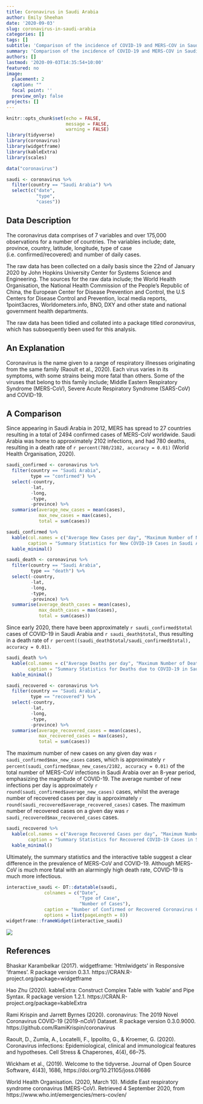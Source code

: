 ```yaml
---
title: Coronavirus in Saudi Arabia
author: Emily Sheehan
date: '2020-09-03'
slug: coronavirus-in-saudi-arabia
categories: []
tags: []
subtitle: 'Comparison of the incidence of COVID-19 and MERS-COV in Saudi Arabia'
summary: 'Comparison of the incidence of COVID-19 and MERS-COV in Saudi Arabia'
authors: []
lastmod: '2020-09-03T14:35:54+10:00'
featured: no
image:
  placement: 2
  caption: ""
  focal point: ''
  preview_only: false
projects: []
---
```


```r
knitr::opts_chunk$set(echo = FALSE,
                      message = FALSE,
                      warning = FALSE)
library(tidyverse)
library(coronavirus)
library(widgetframe)
library(kableExtra)
library(scales)
```

```r
data("coronavirus")
```

```r
saudi <- coronavirus %>%
  filter(country == "Saudi Arabia") %>%
  select(c("date",
           "type",
           "cases")) 
```

## Data Description

The coronavirus data comprises of 7 variables and over 175,000 observations for a number of countries. The variables include; date, province, country, latitude, longitude, type of case (i.e. confirmed/recovered) and number of daily cases. 

The raw data has been collected on a daily basis since the 22nd of January 2020 by John Hopkins University Center for Systems Science and Engineering. The sources for the raw data include; the World Health Organisation, the National Health Commission of the People’s Republic of China, the European Center for Disease Prevention and Control, the U.S Centers for Disease Control and Prevention, local media reports, 1point3acres, Worldometers.info, BNO, DXY and other state and national government health departments.

The raw data has been tidied and collated into a package titled _coronavirus_, which has subsequently been used for this analysis. 

## An Explanation 

Coronavirus is the name given to a range of respiratory illnesses originating from the same family (Raoult et al., 2020). Each virus varies in its symptoms, with some strains being more fatal than others. Some of the viruses that belong to this family include; Middle Eastern Respiratory Syndrome (MERS-CoV), Severe Acute Respiratory Syndrome (SARS-CoV) and COVID-19. 

## A Comparison

Since appearing in Saudi Arabia in 2012, MERS has spread to 27 countries resulting in a total of 2494 confirmed cases of MERS-CoV worldwide. Saudi Arabia was home to approximately 2102 infections, and had 780 deaths, resulting in a death rate of `r percent(780/2102, accuracy = 0.01)` (World Health Organisation, 2020). 

```r
saudi_confirmed <- coronavirus %>%
  filter(country == "Saudi Arabia",
         type == "confirmed") %>%
  select(-country,
         -lat,
         -long,
         -type,
         -province) %>%
  summarise(average_new_cases = mean(cases),
            max_new_cases = max(cases),
            total = sum(cases)) 
```

```r
saudi_confirmed %>%
  kable(col.names = c("Average New Cases per day", "Maximum Number of New Cases per day", "Total Number of Cases"), 
        caption = "Summary Statistics for New COVID-19 Cases in Saudi Arabia") %>%
  kable_minimal()
```

```r
saudi_death <- coronavirus %>%
  filter(country == "Saudi Arabia",
         type == "death") %>%
  select(-country,
         -lat,
         -long,
         -type,
         -province) %>%
  summarise(average_death_cases = mean(cases),
            max_death_cases = max(cases),
            total = sum(cases)) 
```

Since early 2020, there have been approximately `r saudi_confirmed$total` cases of COVID-19 in Saudi Arabia and `r saudi_death$total`, thus resulting in a death rate of `r percent((saudi_death$total/saudi_confirmed$total), accuracy = 0.01)`. 

```r
saudi_death %>%
  kable(col.names = c("Average Deaths per day", "Maximum Number of Deaths per day", "Total Number of Deaths"), 
        caption = "Summary Statistics for Deaths due to COVID-19 in Saudi Arabia") %>%
  kable_minimal()
```

```r
saudi_recovered <- coronavirus %>%
  filter(country == "Saudi Arabia",
         type == "recovered") %>%
  select(-country,
         -lat,
         -long,
         -type,
         -province) %>%
  summarise(average_recovered_cases = mean(cases),
            max_recovered_cases = max(cases),
            total = sum(cases))
```

The maximum number of new cases on any given day was `r  saudi_confirmed$max_new_cases` cases, which is approximately `r percent(saudi_confirmed$max_new_cases/2102, accuracy = 0.01)` of the total number of MERS-CoV infections in Saudi Arabia over an 8-year period, emphasizing the magnitude of COVID-19. The average number of new infections per day is approximately `r round(saudi_confirmed$average_new_cases)` cases, whilst the average number of recovered cases per day is approximately `r round(saudi_recovered$average_recovered_cases)` cases. The maximum number of recovered cases on a given day was `r saudi_recovered$max_recovered_cases` cases. 

```r
saudi_recovered %>%
  kable(col.names = c("Average Recovered Cases per day", "Maximum Number of Recovered Cases per day", "Total Number of Recovered Cases"), 
        caption = "Summary Statistics for Recovered COVID-19 Cases in Saudi Arabia") %>%
  kable_minimal()
```

Ultimately, the summary statistics and the interactive table suggest a clear difference in the prevalence of MERS-CoV and COVID-19. Although MERS-CoV is much more fatal with an alarmingly high death rate, COVID-19 is much more infectious. 

```r
interactive_saudi <- DT::datatable(saudi,
              colnames = c("Date",
                           "Type of Case",
                           "Number of Cases"),
              caption = "Number of Confirmed or Recovered Coronavirus Cases on a given Date in Saudi Arabia", 
              options = list(pageLength = 8))
widgetframe::frameWidget(interactive_saudi)
```


![](/post/2020-09-03-coronavirus-in-saudi-arabia.en_files/featured.jpg)

## References 

Bhaskar Karambelkar (2017). widgetframe: 'Htmlwidgets' in Responsive 'iframes'. R package version 0.3.1.
  https://CRAN.R-project.org/package=widgetframe
  
Hao Zhu (2020). kableExtra: Construct Complex Table with 'kable' and Pipe Syntax. R package version 1.2.1.
  https://CRAN.R-project.org/package=kableExtra

Rami Krispin and Jarrett Byrnes (2020). coronavirus: The 2019 Novel Coronavirus COVID-19 (2019-nCoV) Dataset.
  R package version 0.3.0.9000. https://github.com/RamiKrispin/coronavirus
  
Raoult, D., Zumla, A., Locatelli, F., Ippolito, G., & Kroemer, G. (2020). Coronavirus infections: Epidemiological, clinical
  and immunological features and hypotheses. Cell Stress & Chaperones, 4(4), 66–75.
  
Wickham et al., (2019). Welcome to the tidyverse. Journal of Open Source Software, 4(43), 1686,
  https://doi.org/10.21105/joss.01686
  
World Health Organisation. (2020, March 10). Middle East respiratory syndrome coronavirus
  (MERS-CoV). Retrieved 4 September 2020, from https://www.who.int/emergencies/mers-cov/en/ 

